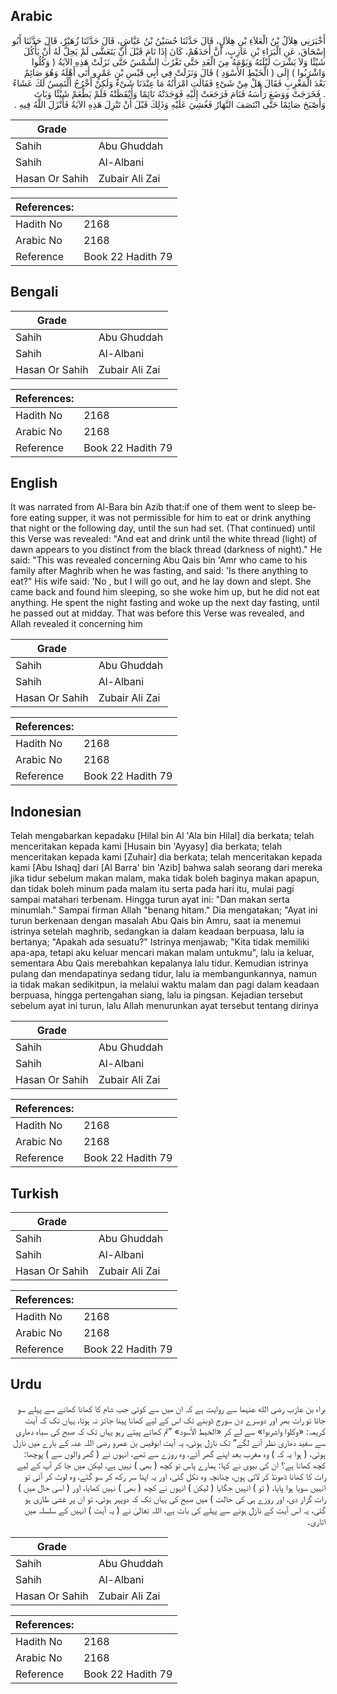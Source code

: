 ## Arabic


<div dir="rtl" lang="ar" style={{fontSize:'larger',backgroundColor:'#f8f9fa',padding:20}}>
أَخْبَرَنِي هِلاَلُ بْنُ الْعَلاَءِ بْنِ هِلاَلٍ، قَالَ حَدَّثَنَا حُسَيْنُ بْنُ عَيَّاشٍ، قَالَ حَدَّثَنَا زُهَيْرٌ، قَالَ حَدَّثَنَا أَبُو إِسْحَاقَ، عَنِ الْبَرَاءِ بْنِ عَازِبٍ، أَنَّ أَحَدَهُمْ، كَانَ إِذَا نَامَ قَبْلَ أَنْ يَتَعَشَّى لَمْ يَحِلَّ لَهُ أَنْ يَأْكُلَ شَيْئًا وَلاَ يَشْرَبَ لَيْلَتَهُ وَيَوْمَهُ مِنَ الْغَدِ حَتَّى تَغْرُبَ الشَّمْسُ حَتَّى نَزَلَتْ هَذِهِ الآيَةُ ‏(‏ وَكُلُوا وَاشْرَبُوا ‏)‏ إِلَى ‏(‏ الْخَيْطِ الأَسْوَدِ ‏)‏ قَالَ وَنَزَلَتْ فِي أَبِي قَيْسِ بْنِ عَمْرٍو أَتَى أَهْلَهُ وَهُوَ صَائِمٌ بَعْدَ الْمَغْرِبِ فَقَالَ هَلْ مِنْ شَىْءٍ فَقَالَتِ امْرَأَتُهُ مَا عِنْدَنَا شَىْءٌ وَلَكِنْ أَخْرُجُ أَلْتَمِسُ لَكَ عَشَاءً ‏.‏ فَخَرَجَتْ وَوَضَعَ رَأْسَهُ فَنَامَ فَرَجَعَتْ إِلَيْهِ فَوَجَدَتْهُ نَائِمًا وَأَيْقَظَتْهُ فَلَمْ يَطْعَمْ شَيْئًا وَبَاتَ وَأَصْبَحَ صَائِمًا حَتَّى انْتَصَفَ النَّهَارُ فَغُشِيَ عَلَيْهِ وَذَلِكَ قَبْلَ أَنْ تَنْزِلَ هَذِهِ الآيَةُ فَأَنْزَلَ اللَّهُ فِيهِ ‏.‏
</div>
<div style={{backgroundColor:'#f8f9fa',padding:20, marginBottom: 10}}><table> <thead> <tr> <th>Grade</th> <th></th> </tr> </thead> <tbody> <tr><td>Sahih</td><td>Abu Ghuddah</td></tr><tr><td>Sahih</td><td>Al-Albani</td></tr><tr><td>Hasan Or Sahih</td><td>Zubair Ali Zai</td></tr></tbody></table><table> <thead> <tr> <th>References:</th> <th></th> </tr> </thead> <tbody><tr><td>Hadith No</td><td>2168</td></tr><tr><td>Arabic No</td><td>2168</td></tr><tr><td>Reference</td><td>Book 22 Hadith 79</td></tr></tbody></table></div>

## Bengali


<div dir="ltr" lang="bn" style={{fontSize:'larger',backgroundColor:'#f8f9fa',padding:20}}>

</div>
<div style={{backgroundColor:'#f8f9fa',padding:20, marginBottom: 10}}><table> <thead> <tr> <th>Grade</th> <th></th> </tr> </thead> <tbody> <tr><td>Sahih</td><td>Abu Ghuddah</td></tr><tr><td>Sahih</td><td>Al-Albani</td></tr><tr><td>Hasan Or Sahih</td><td>Zubair Ali Zai</td></tr></tbody></table><table> <thead> <tr> <th>References:</th> <th></th> </tr> </thead> <tbody><tr><td>Hadith No</td><td>2168</td></tr><tr><td>Arabic No</td><td>2168</td></tr><tr><td>Reference</td><td>Book 22 Hadith 79</td></tr></tbody></table></div>

## English


<div dir="ltr" lang="en" style={{fontSize:'larger',backgroundColor:'#f8f9fa',padding:20}}>
It was narrated from Al-Bara bin Azib that:if one of them went to sleep before eating supper, it was not permissible for him to eat or drink anything that night or the following day, until the sun had set. (That continued) until this Verse was revealed: "And eat and drink until the white thread (light) of dawn appears to you distinct from the black thread (darkness of night)." He said: "This was revealed concerning Abu Qais bin 'Amr who came to his family after Maghrib when he was fasting, and said: 'Is there anything to eat?" His wife said: 'No , but I will go out, and he lay down and slept. She came back and found him sleeping, so she woke him up, but he did not eat anything. He spent the night fasting and woke up the next day fasting, until he passed out at midday. That was before this Verse was revealed, and Allah revealed it concerning him
</div>
<div style={{backgroundColor:'#f8f9fa',padding:20, marginBottom: 10}}><table> <thead> <tr> <th>Grade</th> <th></th> </tr> </thead> <tbody> <tr><td>Sahih</td><td>Abu Ghuddah</td></tr><tr><td>Sahih</td><td>Al-Albani</td></tr><tr><td>Hasan Or Sahih</td><td>Zubair Ali Zai</td></tr></tbody></table><table> <thead> <tr> <th>References:</th> <th></th> </tr> </thead> <tbody><tr><td>Hadith No</td><td>2168</td></tr><tr><td>Arabic No</td><td>2168</td></tr><tr><td>Reference</td><td>Book 22 Hadith 79</td></tr></tbody></table></div>

## Indonesian


<div dir="ltr" lang="id" style={{fontSize:'larger',backgroundColor:'#f8f9fa',padding:20}}>
Telah mengabarkan kepadaku [Hilal bin Al 'Ala bin Hilal] dia berkata; telah menceritakan kepada kami [Husain bin 'Ayyasy] dia berkata; telah menceritakan kepada kami [Zuhair] dia berkata; telah menceritakan kepada kami [Abu Ishaq] dari [Al Barra' bin 'Azib] bahwa salah seorang dari mereka jika tidur sebelum makan malam, maka tidak boleh baginya makan apapun, dan tidak boleh minum pada malam itu serta pada hari itu, mulai pagi sampai matahari terbenam. Hingga turun ayat ini: "Dan makan serta minumlah." Sampai firman Allah "benang hitam." Dia mengatakan; "Ayat ini turun berkenaan dengan masalah Abu Qais bin Amru, saat ia menemui istrinya setelah maghrib, sedangkan ia dalam keadaan berpuasa, lalu ia bertanya; "Apakah ada sesuatu?" Istrinya menjawab; "Kita tidak memiliki apa-apa, tetapi aku keluar mencari makan malam untukmu", lalu ia keluar, sementara Abu Qais merebahkan kepalanya lalu tidur. Kemudian istrinya pulang dan mendapatinya sedang tidur, lalu ia membangunkannya, namun ia tidak makan sedikitpun, ia melalui waktu malam dan pagi dalam keadaan berpuasa, hingga pertengahan siang, lalu ia pingsan. Kejadian tersebut sebelum ayat ini turun, lalu Allah menurunkan ayat tersebut tentang dirinya
</div>
<div style={{backgroundColor:'#f8f9fa',padding:20, marginBottom: 10}}><table> <thead> <tr> <th>Grade</th> <th></th> </tr> </thead> <tbody> <tr><td>Sahih</td><td>Abu Ghuddah</td></tr><tr><td>Sahih</td><td>Al-Albani</td></tr><tr><td>Hasan Or Sahih</td><td>Zubair Ali Zai</td></tr></tbody></table><table> <thead> <tr> <th>References:</th> <th></th> </tr> </thead> <tbody><tr><td>Hadith No</td><td>2168</td></tr><tr><td>Arabic No</td><td>2168</td></tr><tr><td>Reference</td><td>Book 22 Hadith 79</td></tr></tbody></table></div>

## Turkish


<div dir="ltr" lang="tr" style={{fontSize:'larger',backgroundColor:'#f8f9fa',padding:20}}>

</div>
<div style={{backgroundColor:'#f8f9fa',padding:20, marginBottom: 10}}><table> <thead> <tr> <th>Grade</th> <th></th> </tr> </thead> <tbody> <tr><td>Sahih</td><td>Abu Ghuddah</td></tr><tr><td>Sahih</td><td>Al-Albani</td></tr><tr><td>Hasan Or Sahih</td><td>Zubair Ali Zai</td></tr></tbody></table><table> <thead> <tr> <th>References:</th> <th></th> </tr> </thead> <tbody><tr><td>Hadith No</td><td>2168</td></tr><tr><td>Arabic No</td><td>2168</td></tr><tr><td>Reference</td><td>Book 22 Hadith 79</td></tr></tbody></table></div>

## Urdu


<div dir="rtl" lang="ur" style={{fontSize:'larger',backgroundColor:'#f8f9fa',padding:20}}>
براء بن عازب رضی الله عنہما سے روایت ہے کہ ان میں سے کوئی جب شام کا کھانا کھانے سے پہلے سو جاتا تو رات بھر اور دوسرے دن سورج ڈوبنے تک اس کے لیے کھانا پینا جائز نہ ہوتا، یہاں تک کہ آیت کریمہ: «‏‏‏‏وكلوا واشربوا‏» سے لے کر «الخيط الأسود‏» ”تم کھاتے پیتے رہو یہاں تک کہ صبح کی سیاہ دھاری سے سفید دھاری نظر آنے لگے“ تک نازل ہوئی، یہ آیت ابوقیس بن عمرو رضی اللہ عنہ کے بارے میں نازل ہوئی، ( ہوا یہ کہ ) وہ مغرب بعد اپنے گھر آئے، وہ روزے سے تھے، انہوں نے ( گھر والوں سے ) پوچھا: کچھ کھانا ہے؟ ان کی بیوی نے کہا: ہمارے پاس تو کچھ ( بھی ) نہیں ہے، لیکن میں جا کر آپ کے لیے رات کا کھانا ڈھونڈ کر لاتی ہوں، چنانچہ وہ نکل گئی، اور یہ اپنا سر رکھ کر سو گئے، وہ لوٹ کر آئی تو انہیں سویا ہوا پایا، ( تو ) انہیں جگایا ( لیکن ) انہوں نے کچھ ( بھی ) نہیں کھایا، اور ( اسی حال میں ) رات گزار دی، اور روزے ہی کی حالت ) میں صبح کی یہاں تک کہ دوپہر ہوئی، تو ان پر غشی طاری ہو گئی، یہ اس آیت کے نازل ہونے سے پہلے کی بات ہے، اللہ تعالیٰ نے ( یہ آیت ) انہیں کے سلسلہ میں اتاری۔
</div>
<div style={{backgroundColor:'#f8f9fa',padding:20, marginBottom: 10}}><table> <thead> <tr> <th>Grade</th> <th></th> </tr> </thead> <tbody> <tr><td>Sahih</td><td>Abu Ghuddah</td></tr><tr><td>Sahih</td><td>Al-Albani</td></tr><tr><td>Hasan Or Sahih</td><td>Zubair Ali Zai</td></tr></tbody></table><table> <thead> <tr> <th>References:</th> <th></th> </tr> </thead> <tbody><tr><td>Hadith No</td><td>2168</td></tr><tr><td>Arabic No</td><td>2168</td></tr><tr><td>Reference</td><td>Book 22 Hadith 79</td></tr></tbody></table></div>